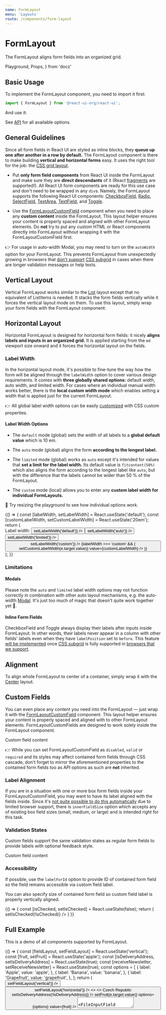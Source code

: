 ```yaml
---
name: FormLayout
menu: 'Layouts'
route: /components/form-layout
---
```


# FormLayout

The FormLayout aligns form fields into an organized grid.

  Playground,
  Props,
} from 'docz'

## Basic Usage

To implement the FormLayout component, you need to import it first:

```js
import { FormLayout } from '@react-ui-org/react-ui';
```

And use it:

<Playground>
  <FormLayout>
    <TextField label="A form element" />
  </FormLayout>
</Playground>

See [API](#api) for all available options.

## General Guidelines

Since all form fields in React UI are styled as inline blocks, they **queue up
one after another in a row by default.** The FormLayout component is there to
make building **vertical and horizontal forms** easy. It uses the right tool for
the job: the
[CSS grid layout](https://developer.mozilla.org/en-US/docs/Web/CSS/CSS_Grid_Layout).

- Put **only form field components** from React UI inside the FormLayout and
  make sure they are **direct descendants** of it (React
  [fragments](https://reactjs.org/docs/fragments.html)
  are supported!). All React UI form components are ready for this use case and
  don't need to be wrapped in any `div`s. Namely, the FormLayout supports the
  following React UI components:
  [CheckboxField](/components/checkbox-field),
  [Radio](/components/radio), [SelectField](/components/select-field),
  [TextArea](/components/text-area), [TextField](/components/text-field),
  and [Toggle](/components/toggle).

- Use the [FormLayoutCustomField](#custom-fields) component when you need to
  place any **custom content** inside the FormLayout. This layout helper ensures
  your content is properly spaced and aligned with other FormLayout elements.
  Do **not** try to put any custom HTML or React components directly into
  FormLayout without wrapping it with the FormLayoutCustomField first.

👉 For usage in auto-width Modal, you may need to turn on the `autoWidth` option
for your FormLayout. This prevents FormLayout from unexpectedly growing in
browsers that
[don't support](https://github.com/react-ui-org/react-ui/issues/232)
[CSS subgrid](https://developer.mozilla.org/en-US/docs/Web/CSS/CSS_Grid_Layout/Subgrid)
in cases when there are longer validation messages or help texts.

## Vertical Layout

Vertical FormLayout works similar to the [List](/components/list) layout
except that no equivalent of ListItems is needed. It stacks the form fields
vertically while it forces the vertical layout mode on them. To use this layout,
simply wrap your form fields with the FormLayout component:

<Playground>
  <FormLayout>
    <TextField label="A form element" />
    <TextField label="Another form element" />
    <TextField label="Yet another one" />
  </FormLayout>
</Playground>

## Horizontal Layout

Horizontal FormLayout is designed for horizontal form fields: it nicely **aligns
labels and inputs in an organized grid.** It is applied starting from the `md`
viewport size onward and it forces the horizontal layout on the fields.

<Playground>
  <FormLayout fieldLayout="horizontal">
    <TextField label="A form element" />
    <TextField label="Another form element" />
    <TextField label="Yet another one" />
  </FormLayout>
</Playground>

### Label Width

In the horizontal layout mode, it's possible to fine-tune the way how the form
will be aligned through the `labelWidth` option to cover various design
requirements. It comes with **three globally shared options:** default width,
auto width, and limited width. For cases where an individual manual width works
better, there is the **local custom width mode** which enables setting a width
that is applied just for the current FormLayout.

👉 All global label width options can be easily [customized](/customize/theming/overview)
with CSS custom properties.

#### Label Width Options

- The `default` mode (global) sets the width of all labels to a **global default
  value** which is 10 em.

- The `auto` mode (global) aligns the form **according to the longest label.**

- The `limited` mode (global) works as `auto` except it's intended for values
  that **set a limit for the label width.** Its default value is
  `fitcontent(50%)` which also aligns the form according to the longest label
  like `auto`, but with the difference that the labels cannot be wider than
  50 % of the FormLayout.

- The `custom` mode (local) allows you to enter any **custom label width for
  individual FormLayouts.**

📐 Try resizing the playground to see how individual options work.

<Playground>
  {() => {
    const [labelWidth, setLabelWidth] = React.useState('default');
    const [customLabelWidth, setCustomLabelWidth] = React.useState('20em');
    return (
      <div>
        <Toolbar align="baseline">
          <ToolbarItem>
            <span id="label-width-options-label">Label width:</span>
          </ToolbarItem>
          <ToolbarItem>
            <ButtonGroup aria-labelledby="#label-width-options-label">
              <Button
                color={labelWidth === 'default' ? 'dark' : 'primary'}
                label="default"
                onClick={() => setLabelWidth('default')}
              />
              <Button
                color={labelWidth === 'auto' ? 'dark' : 'primary'}
                label="auto"
                onClick={() => setLabelWidth('auto')}
              />
              <Button
                color={labelWidth === 'limited' ? 'dark' : 'primary'}
                label="limited"
                onClick={() => setLabelWidth('limited')}
              />
              <Button
                color={labelWidth === 'custom' ? 'dark' : 'primary'}
                label="custom"
                onClick={() => setLabelWidth('custom')}
              />
            </ButtonGroup>
          </ToolbarItem>
          {labelWidth === 'custom' && (
            <ToolbarItem>
              <TextField
                inputSize={5}
                isLabelVisible={false}
                label="Custom label width"
                layout="horizontal"
                onChange={(e) => setCustomLabelWidth(e.target.value)}
                value={customLabelWidth}
              />
            </ToolbarItem>
          )}
        </Toolbar>
        <FormLayout
          fieldLayout="horizontal"
          labelWidth={labelWidth === 'custom' ? customLabelWidth : labelWidth}
        >
          <TextField label="A form element" />
          <TextField
            label={'Another form element with a very long label that is so '
              + 'long that in the auto mode, it should make the label column '
              + 'grow until the inputs reach the end of the line, but it will '
              + 'not exceed 50 % of the FormLayout width in the limited label '
              + 'width mode'}
          />
          <TextField label="Yet another one" />
        </FormLayout>
      </div>
    );
  }}
</Playground>

### Limitations

#### Modals

Please note the `auto` and `limited` label width options may not function
correctly in combination with other auto layout mechanisms, e.g. the auto-width
[Modal](/components/modal). It's just too much of magic that doesn't quite
work together yet 🎩.

#### Inline Form Fields

CheckboxField and Toggle always display their labels after inputs inside
FormLayout. In other words, their labels never appear in a column with other
fields' labels even when they have `labelPosition` set to `before`. This feature
[will be implemented](https://github.com/react-ui-org/react-ui/issues/232)
once
[CSS subgrid](https://developer.mozilla.org/en-US/docs/Web/CSS/CSS_Grid_Layout/Subgrid)
is fully supported in
[browsers that we support](/getting-started/browsers-and-devices).

## Alignment

To align whole FormLayout to center of a container, simply wrap it with the
[Center](/components/center) layout.

<Playground>
  <Placeholder bordered height="24rem">
    <Center>
      <FormLayout autoWidth>
        <TextField label="A form element" />
        <TextField label="Another form element" />
        <TextField label="Yet another one" />
      </FormLayout>
    </Center>
  </Placeholder>
</Playground>

## Custom Fields

You can even place any content you need into the FormLayout — just wrap it with
the [FormLayoutCustomField](#formlayoutcustomfield) component. This layout
helper ensures your content is properly spaced and aligned with to other
FormLayout elements. FormLayoutCustomFields are designed to work solely inside
the FormLayout component.

<Playground>
  <FormLayout fieldLayout="horizontal" labelWidth="auto">
    <TextField label="A form element" />
    <FormLayoutCustomField label="Optional custom field label">
      <Placeholder bordered>Custom field content</Placeholder>
    </FormLayoutCustomField>
    <TextField label="Another form element" />
  </FormLayout>
</Playground>

👉 While you can set FormLayoutCustomField as `disabled`, `valid` or `required`
and its styles may affect contained form fields through CSS cascade, don't
forget to mirror the aforementioned properties to the contained form fields too
as API options as such are **not** inherited.

### Label Alignment

If you are in a situation with one or more box form fields inside your
FormLayoutCustomField, you may want to have its label aligned with the fields
inside. Since it's
[not quite possible to do this automatically](https://github.com/react-ui-org/react-ui/issues/265)
due to limited browser support, there is `innerFieldSize` option which accepts
any of existing box field sizes (small, medium, or large) and is intended right
for this task.

<Playground>
  <FormLayout fieldLayout="horizontal" labelWidth="auto">
    <TextField label="A form element" />
    <FormLayoutCustomField
      innerFieldSize="medium"
      label="Custom field label aligned to inner text input"
    >
      <TextField
        isLabelVisible={false}
        label="A form element"
        placeholder="Text field with invisible label"
      />
    </FormLayoutCustomField>
    <TextField label="Another form element" />
  </FormLayout>
</Playground>

### Validation States

Custom fields support the same validation states as regular form fields to
provide labels with optional feedback style.

<Playground>
  <FormLayout fieldLayout="horizontal" labelWidth="auto">
    <TextField label="A form element" />
    <FormLayoutCustomField
      label="Custom field label in valid state"
      validationState="valid"
    >
      <Placeholder bordered>Custom field content</Placeholder>
    </FormLayoutCustomField>
    <TextField label="Another form element" />
  </FormLayout>
</Playground>

### Accessibility

If possible, use the `labelForId` option to provide ID of contained form field
so the field remains accessible via custom field label.

You can also specify size of contained form field so custom field label is
properly vertically aligned.

<Playground>
  {() => {
    const [isChecked, setIsChecked] = React.useState(false);
    return (
      <FormLayout fieldLayout="horizontal" labelWidth="auto">
        <TextField label="A form element" />
        <FormLayoutCustomField
          fullWidth
          label="Custom field label aligned with medium form field"
          labelForId="my-text-field-custom-accessibility-2"
          innerFieldSize="medium"
        >
          <Toolbar align="middle" dense>
            <ToolbarItem>
              <TextField
                isLabelVisible={false}
                label="A form element"
                placeholder="Text field with invisible label"
              />
            </ToolbarItem>
            <ToolbarItem>
              <CheckboxField
                checked={isChecked}
                label="Another form field"
                onChange={() => setIsChecked(!isChecked)}
              />
            </ToolbarItem>
          </Toolbar>
        </FormLayoutCustomField>
        <TextField label="Another form element" />
      </FormLayout>
    )
  }}
</Playground>

## Full Example

This is a demo of all components supported by FormLayout.

<Playground>
  {() => {
    const [fieldLayout, setFieldLayout] = React.useState('vertical');
    const [fruit, setFruit] = React.useState('apple');
    const [isDeliveryAddress, setIsDeliveryAddress] = React.useState(true);
    const [receiveNewsletter, setReceiveNewsletter] = React.useState(true);
    const options = [
      {
        label: 'Apple',
        value: 'apple',
      },
      {
        label: 'Banana',
        value: 'banana',
      },
      {
        label: 'Grapefruit',
        value: 'grapefruit',
      },
    ];
    return (
      <div>
        <Toolbar>
          <ToolbarItem>
            <ButtonGroup>
              <Button
                color={fieldLayout === 'vertical' ? 'dark' : 'primary'}
                label="Vertical layout"
                onClick={() => setFieldLayout('vertical')}
              />
              <Button
                color={fieldLayout === 'horizontal' ? 'dark' : 'primary'}
                label="Horizontal layout"
                onClick={() => setFieldLayout('horizontal')}
              />
            </ButtonGroup>
          </ToolbarItem>
        </Toolbar>
        <FormLayout fieldLayout={fieldLayout} labelWidth="auto">
          <>
            <TextField
              label="First Name"
            />
            <TextField
              label="Last Name"
            />
          </>
          <TextField
            helpText="Optional"
            label="Email address"
            type="email"
          />
          <>
            <TextField
              label="Address"
              placeholder="Address line 1"
            />
            <TextField
              isLabelVisible={false}
              label="Address 2"
              placeholder="Address line 2"
            />
            <TextField
              inputSize={6}
              label="ZIP"
              validationState="invalid"
              validationText="ZIP should be 5 to 6 digits long code."
            />
            <FormLayoutCustomField label="Country">
              <span>Czech Republic</span>
            </FormLayoutCustomField>
            <CheckboxField
              checked={isDeliveryAddress}
              label="This is my delivery address"
              onChange={() => setIsDeliveryAddress(!isDeliveryAddress)}
            />
          </>
          <SelectField
            label="Your favourite fruit"
            onChange={(e) => setFruit(e.target.value)}
            options={options}
            value={fruit}
          />
          <TextArea
            fullWidth
            label="Message"
            rows={3}
          />
          <FileInputField
            label="Attachment"
          />
          <Toggle
            checked={receiveNewsletter}
            helpText="Only once per week!"
            label="Receive weekly newsletter"
            onChange={() => setReceiveNewsletter(!receiveNewsletter)}
            required
          />
          <Radio
            label="And fruit again!"
            onChange={(e) => setFruit(e.target.value)}
            options={options}
            value={fruit}
          />
        </FormLayout>
      </div>
    )
  }}
</Playground>

## API

<Props table of={FormLayout} />

### FormLayoutCustomField API

A place for custom content inside FormLayout.

<Props table of={FormLayoutCustomField} />

## Theming

| Custom Property                                      | Description                                                  |
|------------------------------------------------------|--------------------------------------------------------------|
| `--rui-FormLayout__row-gap`                          | Gap between individual rows                                  |
| `--rui-FormLayout--horizontal__label__width`         | Default label width                                          |
| `--rui-FormLayout--horizontal__label__width--auto`   | Label width in automatic layout                              |
| `--rui-FormLayout--horizontal__label__width--limited` | Label width in limited-width layout                         |

### FormLayoutCustomField Theming

FormLayoutCustomField can be styled using a small subset of
[other form fields theming options](/customize/theming/forms).

| Custom Property                                      | Description                                                  |
|------------------------------------------------------|--------------------------------------------------------------|
| `--rui-FormField--custom--default__surrounding-text-color` | Custom field label color in default state              |
| `--rui-FormField--custom--disabled__surrounding-text-color` | Custom field label color in disabled-like state       |
